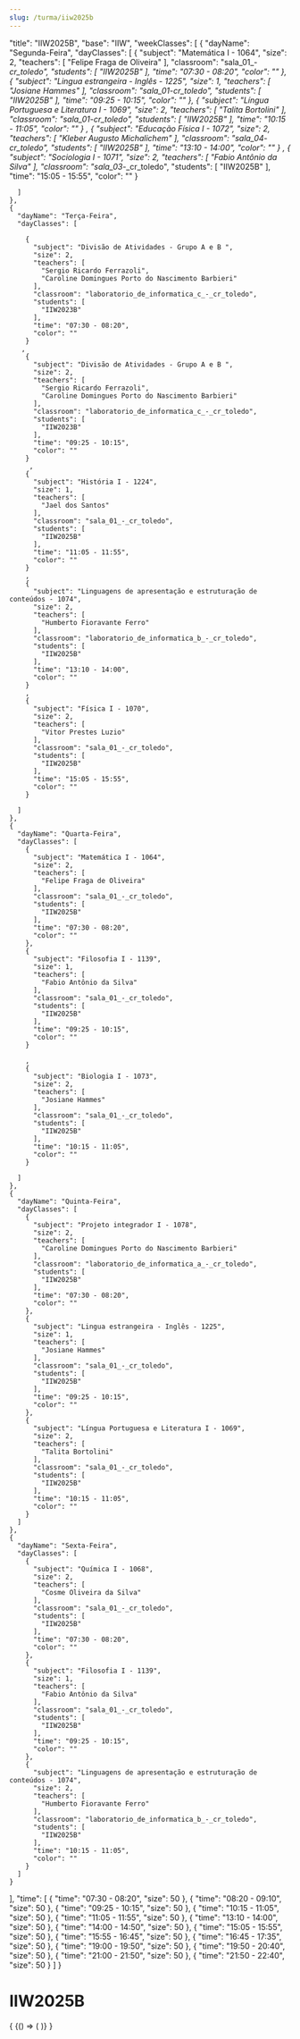 ```yaml
---
slug: /turma/iiw2025b
---
```


  "title": "IIW2025B",
  "base": "IIW",
  "weekClasses": [
    {
      "dayName": "Segunda-Feira",
      "dayClasses": [
        {
          "subject": "Matemática I - 1064",
          "size": 2,
          "teachers": [
            "Felipe Fraga de Oliveira"
          ],
          "classroom": "sala_01_-_cr_toledo",
          "students": [
            "IIW2025B"
          ],
          "time": "07:30 - 08:20",
          "color": ""
        },
        {
          "subject": "Lingua estrangeira - Inglês - 1225",
          "size": 1,
          "teachers": [
            "Josiane Hammes"
          ],
          "classroom": "sala_01_-_cr_toledo",
          "students": [
            "IIW2025B"
          ],
          "time": "09:25 - 10:15",
          "color": ""
        },
        {
          "subject": "Língua Portuguesa e Literatura I - 1069",
          "size": 2,
          "teachers": [
            "Talita Bortolini"
          ],
          "classroom": "sala_01_-_cr_toledo",
          "students": [
            "IIW2025B"
          ],
          "time": "10:15 - 11:05",
          "color": ""
        }
        ,
        {
          "subject": "Educação Física I - 1072",
          "size": 2,
          "teachers": [
            "Kleber Augusto Michalichem"
          ],
          "classroom": "sala_04_-_cr_toledo",
          "students": [
            "IIW2025B"
          ],
          "time": "13:10 - 14:00",
          "color": ""
        }
        ,
        {
          "subject": "Sociologia I - 1071",
          "size": 2,
          "teachers": [
            "Fabio Antônio da Silva"
          ],
          "classroom": "sala_03_-_cr_toledo",
          "students": [
            "IIW2025B"
          ],
          "time": "15:05 - 15:55",
          "color": ""
        }
        

      ]
    },
    {
      "dayName": "Terça-Feira",
      "dayClasses": [
        
        {
          "subject": "Divisão de Atividades - Grupo A e B ",
          "size": 2,
          "teachers": [
            "Sergio Ricardo Ferrazoli",
            "Caroline Domingues Porto do Nascimento Barbieri"
          ],
          "classroom": "laboratorio_de_informatica_c_-_cr_toledo",
          "students": [
            "IIW2023B"
          ],
          "time": "07:30 - 08:20",
          "color": ""
        }
       ,
        {
          "subject": "Divisão de Atividades - Grupo A e B ",
          "size": 2,
          "teachers": [
            "Sergio Ricardo Ferrazoli",
            "Caroline Domingues Porto do Nascimento Barbieri"
          ],
          "classroom": "laboratorio_de_informatica_c_-_cr_toledo",
          "students": [
            "IIW2023B"
          ],
          "time": "09:25 - 10:15",
          "color": ""
        }
         ,
        {
          "subject": "História I - 1224",
          "size": 1,
          "teachers": [
            "Jael dos Santos"
          ],
          "classroom": "sala_01_-_cr_toledo",
          "students": [
            "IIW2025B"
          ],
          "time": "11:05 - 11:55",
          "color": ""
        }
        ,
        {
          "subject": "Linguagens de apresentação e estruturação de conteúdos - 1074",
          "size": 2,
          "teachers": [
            "Humberto Fioravante Ferro"
          ],
          "classroom": "laboratorio_de_informatica_b_-_cr_toledo",
          "students": [
            "IIW2025B"
          ],
          "time": "13:10 - 14:00",
          "color": ""
        }
        ,
        {
          "subject": "Física I - 1070",
          "size": 2,
          "teachers": [
            "Vitor Prestes Luzio"
          ],
          "classroom": "sala_01_-_cr_toledo",
          "students": [
            "IIW2025B"
          ],
          "time": "15:05 - 15:55",
          "color": ""
        }
        
      ]
    },
    {
      "dayName": "Quarta-Feira",
      "dayClasses": [
        {
          "subject": "Matemática I - 1064",
          "size": 2,
          "teachers": [
            "Felipe Fraga de Oliveira"
          ],
          "classroom": "sala_01_-_cr_toledo",
          "students": [
            "IIW2025B"
          ],
          "time": "07:30 - 08:20",
          "color": ""
        },
        {
          "subject": "Filosofia I - 1139",
          "size": 1,
          "teachers": [
            "Fabio Antônio da Silva"
          ],
          "classroom": "sala_01_-_cr_toledo",
          "students": [
            "IIW2025B"
          ],
          "time": "09:25 - 10:15",
          "color": ""
        }
        
        ,
        {
          "subject": "Biologia I - 1073",
          "size": 2,
          "teachers": [
            "Josiane Hammes"
          ],
          "classroom": "sala_01_-_cr_toledo",
          "students": [
            "IIW2025B"
          ],
          "time": "10:15 - 11:05",
          "color": ""
        }

      ]
    },
    {
      "dayName": "Quinta-Feira",
      "dayClasses": [
        {
          "subject": "Projeto integrador I - 1078",
          "size": 2,
          "teachers": [
            "Caroline Domingues Porto do Nascimento Barbieri"
          ],
          "classroom": "laboratorio_de_informatica_a_-_cr_toledo",
          "students": [
            "IIW2025B"
          ],
          "time": "07:30 - 08:20",
          "color": ""
        },
        {
          "subject": "Lingua estrangeira - Inglês - 1225",
          "size": 1,
          "teachers": [
            "Josiane Hammes"
          ],
          "classroom": "sala_01_-_cr_toledo",
          "students": [
            "IIW2025B"
          ],
          "time": "09:25 - 10:15",
          "color": ""
        },
        {
          "subject": "Língua Portuguesa e Literatura I - 1069",
          "size": 2,
          "teachers": [
            "Talita Bortolini"
          ],
          "classroom": "sala_01_-_cr_toledo",
          "students": [
            "IIW2025B"
          ],
          "time": "10:15 - 11:05",
          "color": ""
        }
      ]
    },
    {
      "dayName": "Sexta-Feira",
      "dayClasses": [
        {
          "subject": "Química I - 1068",
          "size": 2,
          "teachers": [
            "Cosme Oliveira da Silva"
          ],
          "classroom": "sala_01_-_cr_toledo",
          "students": [
            "IIW2025B"
          ],
          "time": "07:30 - 08:20",
          "color": ""
        },
        {
          "subject": "Filosofia I - 1139",
          "size": 1,
          "teachers": [
            "Fabio Antônio da Silva"
          ],
          "classroom": "sala_01_-_cr_toledo",
          "students": [
            "IIW2025B"
          ],
          "time": "09:25 - 10:15",
          "color": ""
        },
        {
          "subject": "Linguagens de apresentação e estruturação de conteúdos - 1074",
          "size": 2,
          "teachers": [
            "Humberto Fioravante Ferro"
          ],
          "classroom": "laboratorio_de_informatica_b_-_cr_toledo",
          "students": [
            "IIW2025B"
          ],
          "time": "10:15 - 11:05",
          "color": ""
        }
      ]
    }
  ],
  "time": [
    {
      "time": "07:30 - 08:20",
      "size": 50
    },
    {
      "time": "08:20 - 09:10",
      "size": 50
    },
    {
      "time": "09:25 - 10:15",
      "size": 50
    },
    {
      "time": "10:15 - 11:05",
      "size": 50
    },
    {
      "time": "11:05 - 11:55",
      "size": 50
    },
    {
      "time": "13:10 - 14:00",
      "size": 50
    },
    {
      "time": "14:00 - 14:50",
      "size": 50
    },
    {
      "time": "15:05 - 15:55",
      "size": 50
    },
    {
      "time": "15:55 - 16:45",
      "size": 50
    },
    {
      "time": "16:45 - 17:35",
      "size": 50
    },
    {
      "time": "19:00 - 19:50",
      "size": 50
    },
    {
      "time": "19:50 - 20:40",
      "size": 50
    },
    {
      "time": "21:00 - 21:50",
      "size": 50
    },
    {
      "time": "21:50 - 22:40",
      "size": 50
    }
  ]
}

# IIW2025B

<div>
  {
    <BrowserOnly>
      {() => (
        <Grid
          title={data.title}
          weekClasses={data.weekClasses}
          time={data.time}
        />
      )}
    </BrowserOnly>
  }
</div>
